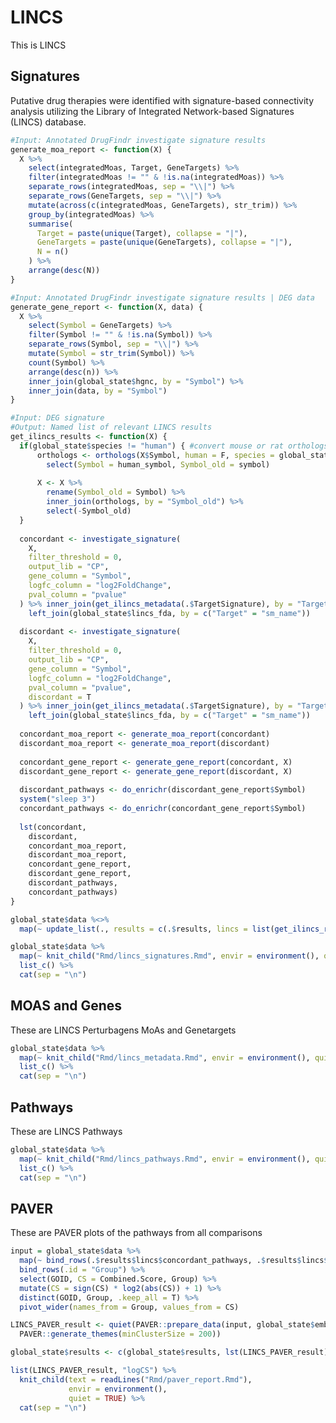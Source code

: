 # LINCS

This is LINCS

## Signatures

Putative drug therapies were identified with signature-based connectivity analysis utilizing the Library of Integrated Network-based Signatures (LINCS) database.

```r
#Input: Annotated DrugFindr investigate signature results
generate_moa_report <- function(X) {
  X %>%
    select(integratedMoas, Target, GeneTargets) %>%
    filter(integratedMoas != "" & !is.na(integratedMoas)) %>%
    separate_rows(integratedMoas, sep = "\\|") %>%
    separate_rows(GeneTargets, sep = "\\|") %>%
    mutate(across(c(integratedMoas, GeneTargets), str_trim)) %>%
    group_by(integratedMoas) %>%
    summarise(
      Target = paste(unique(Target), collapse = "|"),
      GeneTargets = paste(unique(GeneTargets), collapse = "|"),
      N = n()
    ) %>%
    arrange(desc(N))
}

#Input: Annotated DrugFindr investigate signature results | DEG data
generate_gene_report <- function(X, data) {
  X %>%
    select(Symbol = GeneTargets) %>%
    filter(Symbol != "" & !is.na(Symbol)) %>%
    separate_rows(Symbol, sep = "\\|") %>%
    mutate(Symbol = str_trim(Symbol)) %>%
    count(Symbol) %>%
    arrange(desc(n)) %>%
    inner_join(global_state$hgnc, by = "Symbol") %>%
    inner_join(data, by = "Symbol")
}

#Input: DEG signature
#Output: Named list of relevant LINCS results
get_ilincs_results <- function(X) {
  if(global_state$species != "human") { #convert mouse or rat orthologs to human genes for lincs
      orthologs <- orthologs(X$Symbol, human = F, species = global_state$species) %>%
        select(Symbol = human_symbol, Symbol_old = symbol)
      
      X <- X %>%
        rename(Symbol_old = Symbol) %>%
        inner_join(orthologs, by = "Symbol_old") %>%
        select(-Symbol_old)
  }
  
  concordant <- investigate_signature(
    X,
    filter_threshold = 0,
    output_lib = "CP",
    gene_column = "Symbol",
    logfc_column = "log2FoldChange",
    pval_column = "pvalue"
  ) %>% inner_join(get_ilincs_metadata(.$TargetSignature), by = "TargetSignature") %>%
    left_join(global_state$lincs_fda, by = c("Target" = "sm_name"))
  
  discordant <- investigate_signature(
    X,
    filter_threshold = 0,
    output_lib = "CP",
    gene_column = "Symbol",
    logfc_column = "log2FoldChange",
    pval_column = "pvalue",
    discordant = T
  ) %>% inner_join(get_ilincs_metadata(.$TargetSignature), by = "TargetSignature") %>%
    left_join(global_state$lincs_fda, by = c("Target" = "sm_name"))
  
  concordant_moa_report <- generate_moa_report(concordant)
  discordant_moa_report <- generate_moa_report(discordant)
  
  concordant_gene_report <- generate_gene_report(concordant, X)
  discordant_gene_report <- generate_gene_report(discordant, X)
  
  discordant_pathways <- do_enrichr(discordant_gene_report$Symbol) 
  system("sleep 3")
  concordant_pathways <- do_enrichr(concordant_gene_report$Symbol)
  
  lst(concordant,
    discordant,
    concordant_moa_report,
    discordant_moa_report,
    concordant_gene_report,
    discordant_gene_report,
    discordant_pathways,
    concordant_pathways)
}

global_state$data %<>%
  map(~ update_list(., results = c(.$results, lincs = list(get_ilincs_results(.$data)))))

global_state$data %>%
  map(~ knit_child("Rmd/lincs_signatures.Rmd", envir = environment(), quiet = TRUE)) %>%
  list_c() %>%
  cat(sep = "\n")
```

## MOAS and Genes

These are LINCS Perturbagens MoAs and Genetargets

```r
global_state$data %>%
  map(~ knit_child("Rmd/lincs_metadata.Rmd", envir = environment(), quiet = TRUE)) %>%
  list_c() %>%
  cat(sep = "\n")
```

## Pathways

These are LINCS Pathways

```r
global_state$data %>%
  map(~ knit_child("Rmd/lincs_pathways.Rmd", envir = environment(), quiet = TRUE)) %>%
  list_c() %>%
  cat(sep = "\n")
```

## PAVER

These are PAVER plots of the pathways from all comparisons

```r
input = global_state$data %>%
  map(~ bind_rows(.$results$lincs$concordant_pathways, .$results$lincs$discordant_pathways %>% mutate(Combined.Score = Combined.Score * -1))) %>%
  bind_rows(.id = "Group") %>%
  select(GOID, CS = Combined.Score, Group) %>%
  mutate(CS = sign(CS) * log2(abs(CS)) + 1) %>%
  distinct(GOID, Group, .keep_all = T) %>%
  pivot_wider(names_from = Group, values_from = CS)

LINCS_PAVER_result <- quiet(PAVER::prepare_data(input, global_state$embeddings, global_state$ontology_index) %>%
  PAVER::generate_themes(minClusterSize = 200))

global_state$results <- c(global_state$results, lst(LINCS_PAVER_result))

list(LINCS_PAVER_result, "logCS") %>%
  knit_child(text = readLines("Rmd/paver_report.Rmd"),
             envir = environment(),
             quiet = TRUE) %>%
  cat(sep = "\n")
```